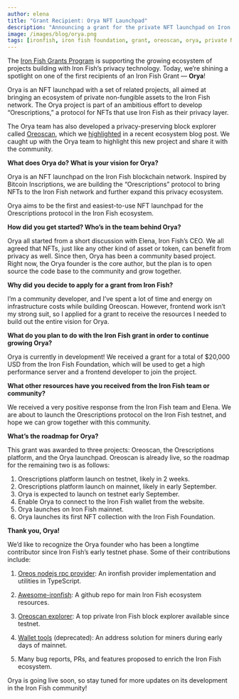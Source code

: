 ```yaml
---
author: elena
title: "Grant Recipient: Orya NFT Launchpad"
description: "Announcing a grant for the private NFT launchpad on Iron Fish"
image: /images/blog/orya.png
tags: [ironfish, iron fish foundation, grant, oreoscan, orya, private NFTs]
---
```


The [Iron Fish Grants Program](https://ironfish.network/learn/blog/2023-07-24-grants) is supporting the growing ecosystem of projects building with Iron Fish’s privacy technology. Today, we’re shining a spotlight on one of the first recipients of an Iron Fish Grant — **Orya**!

Orya is an NFT launchpad with a set of related projects, all aimed at bringing an ecosystem of private non-fungible assets to the Iron Fish network. The Orya project is part of an ambitious effort to develop “Orescriptions,” a protocol for NFTs that use Iron Fish as their privacy layer.

The Orya team has also developed a privacy-preserving block explorer called [Oreoscan](https://www.oreoscan.info/en), which we [highlighted](https://ironfish.network/learn/blog/2023-07-11-community-spotlight-oreoscan) in a recent ecosystem blog post. We caught up with the Orya team to highlight this new project and share it with the community.

**What does Orya do? What is your vision for Orya?**

Orya is an NFT launchpad on the Iron Fish blockchain network. Inspired by Bitcoin Inscriptions, we are building the “Orescriptions” protocol to bring NFTs to the Iron Fish network and further expand this privacy ecosystem.

Orya aims to be the first and easiest-to-use NFT launchpad for the Orescriptions protocol in the Iron Fish ecosystem.

**How did you get started? Who’s in the team behind Orya?**

Orya all started from a short discussion with Elena, Iron Fish’s CEO. We all agreed that NFTs, just like any other kind of asset or token, can benefit from privacy as well. Since then, Orya has been a community based project. Right now, the Orya founder is the core author, but the plan is to open source the code base to the community and grow together.

**Why did you decide to apply for a grant from Iron Fish?**

I’m a community developer, and I’ve spent a lot of time and energy on infrastructure costs while building Oreoscan. However, frontend work isn’t my strong suit, so I applied for a grant to receive the resources I needed to build out the entire vision for Orya.

**What do you plan to do with the Iron Fish grant in order to continue growing Orya?**

Orya is currently in development! We received a grant for a total of $20,000 USD from the Iron Fish Foundation, which will be used to get a high performance server and a frontend developer to join the project.

**What other resources have you received from the Iron Fish team or community?**

We received a very positive response from the Iron Fish team and Elena. We are about to launch the Orescriptions protocol on the Iron Fish testnet, and hope we can grow together with this community.

**What’s the roadmap for Orya?**

This grant was awarded to three projects: Oreoscan, the Orescriptions platform, and the Orya launchpad. Oreoscan is already live, so the roadmap for the remaining two is as follows:

1. Orescriptions platform launch on testnet, likely in 2 weeks.
2. Orescriptions platform launch on mainnet, likely in early September.
3. Orya is expected to launch on testnet early September.
4. Enable Orya to connect to the Iron Fish wallet from the website.
5. Orya launches on Iron Fish mainnet.
6. Orya launches its first NFT collection with the Iron Fish Foundation.

**Thank you, Orya!**

We’d like to recognize the Orya founder who has been a longtime contributor since Iron Fish’s early testnet phase. Some of their contributions include:

1. [Oreos nodejs rpc provider](https://www.npmjs.com/package/oreos): An ironfish provider implementation and utilities in TypeScript.

2. [Awesome-ironfish](https://github.com/oreoslabs/awesome-ironfish): A github repo for main Iron Fish ecosystem resources.

3. [Oreoscan explorer](https://www.oreoscan.info/en): A top private Iron Fish block explorer available since testnet.

4. [Wallet tools](https://github.com/hairtail/oreos-rust) (deprecated): An address solution for miners during early days of mainnet.

5. Many bug reports, PRs, and features proposed to enrich the Iron Fish ecosystem.

Orya is going live soon, so stay tuned for more updates on its development in the Iron Fish community!
